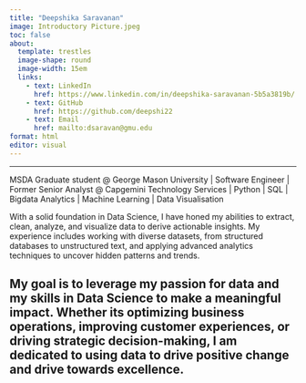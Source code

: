 ```yaml
---
title: "Deepshika Saravanan"
image: Introductory Picture.jpeg
toc: false
about:
  template: trestles
  image-shape: round
  image-width: 15em
  links:
    - text: LinkedIn
      href: https://www.linkedin.com/in/deepshika-saravanan-5b5a3819b/
    - text: GitHub
      href: https://github.com/deepshi22
    - text: Email
      href: mailto:dsaravan@gmu.edu
format: html
editor: visual
---
```


---

MSDA Graduate student @ George Mason University | Software Engineer | Former Senior Analyst @ Capgemini Technology Services | Python | SQL | Bigdata Analytics | Machine Learning | Data Visualisation

With a solid foundation in Data Science, I have honed my abilities to extract, clean, analyze, and visualize data to derive actionable insights. My experience includes working with diverse datasets, from structured databases to unstructured text, and applying advanced analytics techniques to uncover hidden patterns and trends.

My goal is to leverage my passion for data and my skills in Data Science to make a meaningful impact. Whether its optimizing business operations, improving customer experiences, or driving strategic decision-making, I am dedicated to using data to drive positive change and drive towards excellence.
---

# 

# 
